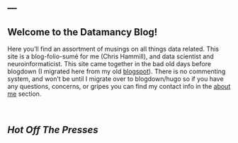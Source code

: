 ---
---

<script>
  $(document).ready(function(){
    $("#blogpost").load("posts/monoids.html div.main-container",
    function(){
      $("#blogpost").find(".navbar").remove();
      $('pre code').each(function(i, block) {
        hljs.highlightBlock(block);
		});
		$('img').each(function(){
          var url_orig = $(this).attr('src');
		  var url_fix = url_orig.replace(/(^[^/])/, "/posts/$1");
		  $(this).attr('src', url_fix);
        });
    });
  });
</script>


Welcome to the Datamancy Blog!
-----------------------------------------------

Here you'll find an assortment of musings on all things data related. This site is a blog-folio-sum&eacute; for me (Chris Hammill), and data scientist and neuroinformaticist. This site came together in the bad old days before blogdown (I migrated here from my old [blogspot](www.datamancy.blogspot.ca)). There is no commenting system, and won't be until I migrate over to blogdown/hugo so if you have any questions, concerns, or gripes you can find my contact info in the [about me](/pages/aboutMe.html) section.

<br>

*Hot Off The Presses*
----------------------

<div id='blogpost'></div>
